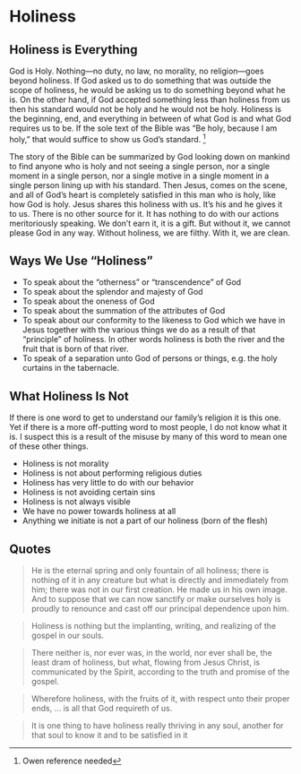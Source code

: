 # Holiness

## Holiness is Everything

God is Holy. Nothing---no duty, no law, no morality, no religion---goes beyond holiness. If God asked us to do something that was outside the scope of holiness, he would be asking us to do something beyond what he is. On the other hand, if God accepted something less than holiness from us then his standard would not be holy and he would not be holy. Holiness is the beginning, end, and everything in between of what God is and what God requires us to be. If the sole text of the Bible was "Be holy, because I am holy," that would suffice to show us God's standard. ^[Owen reference needed]

The story of the Bible can be summarized by God looking down on mankind to find anyone who is holy and not seeing a single person, nor a single moment in a single person, nor a single motive in a single moment in a single person lining up with his standard. Then Jesus, comes on the scene, and all of God's heart is completely satisfied in this man who is holy, like how God is holy. Jesus shares this holiness with us. It's his and he gives it to us. There is no other source for it. It has nothing to do with our actions meritoriously speaking. We don't earn it, it is a gift. But without it, we cannot please God in any way. Without holiness, we are filthy. With it, we are clean.

## Ways We Use "Holiness"

- To speak about the "otherness" or "transcendence" of God
- To speak about the splendor and majesty of God
- To speak about the oneness of God
- To speak about the summation of the attributes of God
- To speak about our conformity to the likeness to God which we have in Jesus together with the various things we do as a result of that "principle" of holiness. In other words holiness is both the river and the fruit that is born of that river.
- To speak of a separation unto God of persons or things, e.g. the holy curtains in the tabernacle.


## What Holiness Is Not

If there is one word to get to understand our family's religion it is this one. Yet if there is a more off-putting word to most people, I do not know what it is. I suspect this is a result of the misuse by many of this word to mean one of these other things.

- Holiness is not morality
- Holiness is not about performing religious duties
- Holiness has very little to do with our behavior
- Holiness is not avoiding certain sins
- Holiness is not always visible
- We have no power towards holiness at all
- Anything we initiate is not a part of our holiness (born of the flesh)

## Quotes

> He is the eternal spring and only fountain of all holiness; there is nothing of it in any creature but what is directly and immediately from him; there was not in our first creation. He made us in his own image. And to suppose that we can now sanctify or make ourselves holy is proudly to renounce and cast off our principal dependence upon him.

> Holiness is nothing but the implanting, writing, and realizing of the gospel in our souls.

> There neither is, nor ever was, in the world, nor ever shall be, the least dram of holiness, but what, flowing from Jesus Christ, is communicated by the Spirit, according to the truth and promise of the gospel.

> Wherefore holiness, with the fruits of it, with respect unto their proper ends, ... is all that God requireth of us.

> It is one thing to have holiness really thriving in any soul, another for that soul to know it and to be satisfied in it



